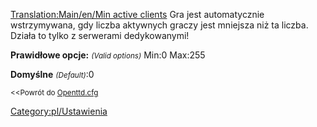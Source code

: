[[Translation:Main/en/Min active clients]]
{{en/-}}
<!--[[Category:en/Settings & Preferences]]-->[[Category:pl/Ustawienia]]
Gra jest automatycznie wstrzymywana, gdy liczba aktywnych graczy jest mniejsza niż ta liczba. Działa to tylko z serwerami dedykowanymi!

'''Prawidłowe opcje:''' <small>''(Valid options)''</small> Min:0 Max:255

'''Domyślne''' <small>''(Default)''</small>:0

<small><<Powrót do [[Main/pl/Openttd.cfg|Openttd.cfg]]</small>